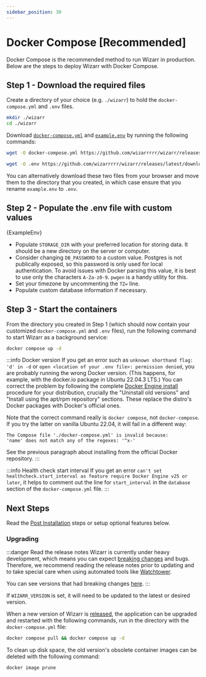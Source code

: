 ```yaml
---
sidebar_position: 30
---
```



# Docker Compose [Recommended]

Docker Compose is the recommended method to run Wizarr in production. Below are the steps to deploy Wizarr with Docker Compose.

## Step 1 - Download the required files

Create a directory of your choice (e.g. `./wizarr`) to hold the `docker-compose.yml` and `.env` files.

```bash title="Move to the directory you created"
mkdir ./wizarr
cd ./wizarr
```

Download [`docker-compose.yml`][compose-file] and [`example.env`][env-file] by running the following commands:

```bash title="Get docker-compose.yml file"
wget -O docker-compose.yml https://github.com/wizarrrrr/wizarr/releases/latest/download/docker-compose.yml
```

```bash title="Get .env file"
wget -O .env https://github.com/wizarrrrr/wizarr/releases/latest/download/example.env
```

You can alternatively download these two files from your browser and move them to the directory that you created, in which case ensure that you rename `example.env` to `.env`.

## Step 2 - Populate the .env file with custom values

<CodeBlock language="bash" title="Default environmental variable content">
    {ExampleEnv}
</CodeBlock>

- Populate `STORAGE_DIR` with your preferred location for storing data. It should be a new directory on the server or computer.
- Consider changing `DB_PASSWORD` to a custom value. Postgres is not publically exposed, so this password is only used for local authentication.
  To avoid issues with Docker parsing this value, it is best to use only the characters `A-Za-z0-9`. `pwgen` is a handy utility for this.
- Set your timezone by uncommenting the `TZ=` line.
- Populate custom database information if necessary.

## Step 3 - Start the containers

From the directory you created in Step 1 (which should now contain your customized `docker-compose.yml` and `.env` files), run the following command to start Wizarr as a background service:

```bash title="Start the containers"
docker compose up -d
```

:::info Docker version
If you get an error such as `unknown shorthand flag: 'd' in -d` or `open <location of your .env file>: permission denied`, you are probably running the wrong Docker version. (This happens, for example, with the docker.io package in Ubuntu 22.04.3 LTS.) You can correct the problem by following the complete [Docker Engine install](https://docs.docker.com/engine/install/) procedure for your distribution, crucially the "Uninstall old versions" and "Install using the apt/rpm repository" sections. These replace the distro's Docker packages with Docker's official ones.

Note that the correct command really is `docker compose`, not `docker-compose`. If you try the latter on vanilla Ubuntu 22.04, it will fail in a different way:

```
The Compose file './docker-compose.yml' is invalid because:
'name' does not match any of the regexes: '^x-'
```

See the previous paragraph about installing from the official Docker repository.
:::

:::info Health check start interval
If you get an error `can't set healthcheck.start_interval as feature require Docker Engine v25 or later`, it helps to comment out the line for `start_interval` in the `database` section of the `docker-compose.yml` file.
:::

## Next Steps

Read the [Post Installation](/docs/install/post-install.mdx) steps or setup optional features below.

### Upgrading

:::danger Read the release notes
Wizarr is currently under heavy development, which means you can expect [breaking changes][breaking] and bugs. Therefore, we recommend reading the release notes prior to updating and to take special care when using automated tools like [Watchtower][watchtower].

You can see versions that had breaking changes [here][breaking].
:::

If `WIZARR_VERSION` is set, it will need to be updated to the latest or desired version.

When a new version of Wizarr is [released][releases], the application can be upgraded and restarted with the following commands, run in the directory with the `docker-compose.yml` file:

```bash title="Upgrade and restart Wizarr"
docker compose pull && docker compose up -d
```

To clean up disk space, the old version's obsolete container images can be deleted with the following command:

```bash title="Clean up unused Docker images"
docker image prune
```

[compose-file]: https://github.com/wizarrrrr/wizarr/releases/latest/download/docker-compose.yml
[env-file]: https://github.com/wizarrrrr/wizarr/releases/latest/download/example.env
[watchtower]: https://containrrr.dev/watchtower/
[breaking]: https://github.com/wizarrrrr/wizarr/discussions?discussions_q=label%3Achangelog%3Abreaking-change+sort%3Adate_created
[container-auth]: https://docs.github.com/en/packages/working-with-a-github-packages-registry/working-with-the-container-registry#authenticating-to-the-container-registry
[releases]: https://github.com/wizarrrrr/wizarr/releases
